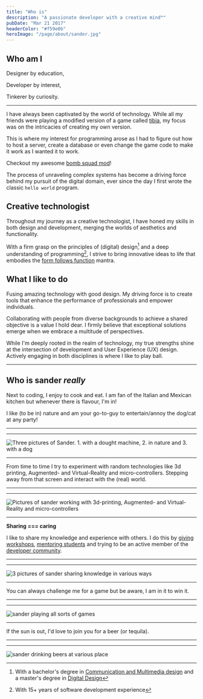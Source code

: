 ```yaml
---
title: "Who is"
description: "A passionate developer with a creative mind™"
pubDate: "Mar 21 2017"
headerColor: "#f59e0b"
heroImage: "/page/about/sander.jpg"
---
```


## Who am I
Designer by education,

Developer by interest,

Tinkerer by curiosity.

---

I have always been captivated by the world of technology. While all my friends were playing a modified version of a game called [tibia](https://otservlist.org), my focus was on the intricacies of creating my own version.

This is where my interest for programming arose as I had to figure out how to host a server, create a database or even change the game code to make it work as I wanted it to work.

Checkout my awesome [bomb squad mod](https://otland.net/threads/bombsquad-9-6.187509)!

The process of unraveling complex systems has become a driving force behind my pursuit of the digital domain, ever since the day I first wrote the classic `hello world` program.

## Creative technologist
Throughout my journey as a creative technologist, I have honed my skills in both design and development, merging the worlds of aesthetics and functionality.

With a firm grasp on the principles of (digital) design[^1] and a deep understanding of programming[^2], I strive to bring innovative ideas to life that embodies the [form follows function](https://en.wikipedia.org/wiki/Form_follows_function#:~:text=Form%20follows%20function%20is%20a,its%20intended%20function%20or%20purpose.) mantra.

[^1]: With a bachelor's degree in [Communication and Multimedia design](https://www.cmd-amsterdam.nl) and a master's degree in [Digital Design](https://www.masterdigitaldesign.com/alumni/sander-boer)
[^2]: With 15+ years of software development experience

## What I like to do
Fusing amazing technology with good design. My driving force is to create tools that enhance the performance of professionals and empower individuals.

Collaborating with people from diverse backgrounds to achieve a shared objective is a value I hold dear. I firmly believe that exceptional solutions emerge when we embrace a multitude of perspectives.

While I'm deeply rooted in the realm of technology, my true strengths shine at the intersection of development and User Experience (UX) design. Actively engaging in both disciplines is where I like to play ball.


---
## Who is sander _really_
Next to coding, I enjoy to cook and eat. I am fan of the Italian and Mexican kitchen but whenever there is flavour, I'm in!

I like (to be in) nature and am your go-to-guy to entertain/annoy the dog/cat at any party!

---
---
![Three pictures of Sander. 1. with a dought machine, 2. in nature and 3. with a dog](/page/about/me_1.png)

---
From time to time I try to experiment with random technologies like 3d printing, Augmented- and Virtual-Reality and micro-controllers. Stepping away from that screen and interact with the (real) world.

---
---
![Pictures of sander working with 3d-printing, Augmented- and Virtual-Reality and micro-controllers](/page/about/technologies.png)

---
**Sharing === caring**

I like to share my knowledge and experience with others. I do this by [giving workshops](https://docs.google.com/presentation/d/16IS66caD_78nlevIkSzTQUb54KVkHEzJMG_Kw08B8pY/edit?usp=sharing), [mentoring students](https://www.masterdigitaldesign.com/staff/sander-boer) and trying to be an active member of the [developer community](https://stackoverflow.com/users/4655177/xiduzo).

---
---
![3 pictures of sander sharing knowledge in various ways](/page/about/sharing.png)

---
You can always challenge me for a game but be aware, I am in it to win it.

---
---
![sander playing all sorts of games](/page/about/games.png)

---
If the sun is out, I'd love to join you for a beer (or tequila).

---
---
![sander drinking beers at various place](/page/about/beer.png)
